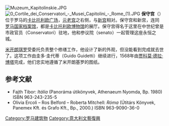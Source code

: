 {{No footnotes|time=2020-12-31T11:42:32+00:00}}
[[File:Muzeum_Kapitolinskie.JPG|thumb]]
[[File:0_Cortile_dei_Conservatori_-_Musei_Capitolini_-_Rome_(1).JPG|right]]
'''保守宫'''（{{lang-it|Palazzo dei Conservatori}}）位于罗马的[[卡比托利欧广场|卡比托利欧广场]]，[[元老宫|元老宫]]之右侧，与[[新宫|新宫]]相对。保守宫和新宫，连同 [[罗马国家档案馆|罗马国家档案馆]]，都是[[卡比托利欧博物馆|卡比托利欧博物馆]]的展厅。保守宫得名于这里在中世纪曾是市政官员（Conservatori）驻地，他和参议院（senato）一起管理这座永恒之城。

[[米开朗琪罗|米开朗琪罗]]受委托负责整个修缮工作，他设计了新的外观，但没能看到完成就去世了。这项工作由圭多·圭代蒂（Guido Guidetti）继续进行，1568年由[[贾科莫·德拉·博塔|贾科莫·德拉·博塔]]完成，他们忠实地遵循了米开朗基罗的图纸。

== 参考文献 ==
* Fajth Tibor: ''Itália'' (Panoráma útikönyvek, Athenaeum Nyomda, Bp. 1980) ISBN 963-243-235-5
* Olivia Ercoli – Ros Belford – Roberta Mitchell: ''Róma'' (Útitárs Könyvek, Panemex Kft. és Grafo Kft., Bp., 2000.) ISBN 963-9090-36-0

{{Portal|意大利}}
{{Commons|Category:Palazzo dei Conservatori (Rome)|保守宫}}

{{罗马地标}}

[[Category:罗马建筑物|Category:罗马建筑物]]
[[Category:意大利文藝復興|Category:意大利文藝復興]]
